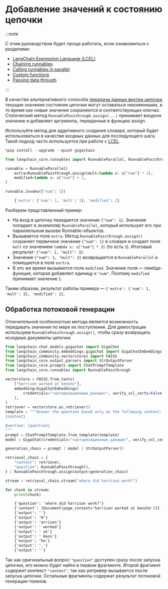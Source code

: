 # Добавление значений к состоянию цепочки

:::note

С этим руководством будет проще работать, если ознакомиться с разделами:

- [LangChain Expression Language (LCEL)](/docs/concepts/#langchain-expression-language)
- [Chaining runnables](/docs/how_to/sequence/)
- [Calling runnables in parallel](/docs/how_to/parallel/)
- [Custom functions](/docs/how_to/functions/)
- [Passing data through](/docs/how_to/passthrough)

:::

В качестве альтернативного сопособа [передачи данных внутри цепочки](/docs/how_to/passthrough) текущие значения состояния цепочки могут оставаться неизменными, в то время как новые значения сохраняются в соответствующих ключах.
Статический метод `RunnablePassthrough.assign(...)` принимает входное значение и добавляет аргументы, переданные в функцию assign.

Используйте метод для аддитивного создания словаря, который будет использоваться в качестве входных данных для последующего шага.
Такой подход часто используется при работе с [LCEL](/docs/concepts/#langchain-expression-language).

```python
%pip install --upgrade --quiet gigachain
```


```python
from langchain_core.runnables import RunnableParallel, RunnablePassthrough

runnable = RunnableParallel(
    extra=RunnablePassthrough.assign(mult=lambda x: x["num"] * 3),
    modified=lambda x: x["num"] + 1,
)

runnable.invoke({"num": 1})
```


<CodeOutputBlock lang="python">

```python
    {'extra': {'num': 1, 'mult': 3}, 'modified': 2}
```

</CodeOutputBlock>

Разберем представленный пример:

* На вход в цепочку передается значение `{"num": 1}`. Значение попадает в экземпляр `RunnableParallel`, который использует его при параллельном вызове Runnable-объектов.
* Вызывается поле `extra`. Метод `RunnablePassthrough.assign()` сохраняет первичное значение `{"num": 1}` в словаре и создает поле `mult` со значением `lambda x: x["num"] * 3)` (то есть `3`). Итоговый результат: `{"num": 1, "mult": 3}`.
* Значение `{"num": 1, "mult": 3}` возвращается в `RunnableParallel` и помещается в поле `exrtra`.
* В это же время вызывается поле `modified`. Значение поля — лямбда-функция, которая добавляет единицу к `"num"`. Поэтому `modified` принимает значение `2`.

Таким образом, результат работы примера — `{'extra': {'num': 1, 'mult': 3}, 'modified': 2}`.

## Обработка потоковой генерации

Отличительной особенностью метода является возможность передавать значения по мере их поступления.
Для демострации используем `RunnablePassthrough.assign()`, чтобы сразу возвращать исходные документы цепочки.

```python
from langchain.chat_models.gigachat import GigaChat
from langchain_community.embeddings.gigachat import GigaChatEmbeddings
from langchain_community.vectorstores import FAISS
from langchain_core.output_parsers import StrOutputParser
from langchain_core.prompts import ChatPromptTemplate
from langchain_core.runnables import RunnablePassthrough

vectorstore = FAISS.from_texts(
    ["harrison worked at kensho"],
    embedding=GigaChatEmbeddings(
        credentials="<авторизационные_данные>", verify_ssl_certs=False
    ),
)
retriever = vectorstore.as_retriever()
template = """Answer the question based only on the following context:
{context}

Question: {question}
"""
prompt = ChatPromptTemplate.from_template(template)
model = GigaChat(credentials="<авторизационные_данные>", verify_ssl_certs=False)

generation_chain = prompt | model | StrOutputParser()

retrieval_chain = {
    "context": retriever,
    "question": RunnablePassthrough(),
} | RunnablePassthrough.assign(output=generation_chain)

stream = retrieval_chain.stream("where did harrison work?")

for chunk in stream:
    print(chunk)
```


<CodeOutputBlock lang="python">

```default
    {'question': 'where did harrison work?'}
    {'context': [Document(page_content='harrison worked at kensho')]}
    {'output': ''}
    {'output': 'H'}
    {'output': 'arrison'}
    {'output': ' worked'}
    {'output': ' at'}
    {'output': ' Kens'}
    {'output': 'ho'}
    {'output': '.'}
    {'output': ''}
```

</CodeOutputBlock>

Так как оригинальный вопрос `"question"` доступен сразу после запуска цепочки, его можно будет найти в первом фрагменте.
Второй фрагмент содержит контекст `"context"`, так как ретривер вызывается после запуска цепочки.
Остальные фрагменты содержат результат потоковой генерации токенов.